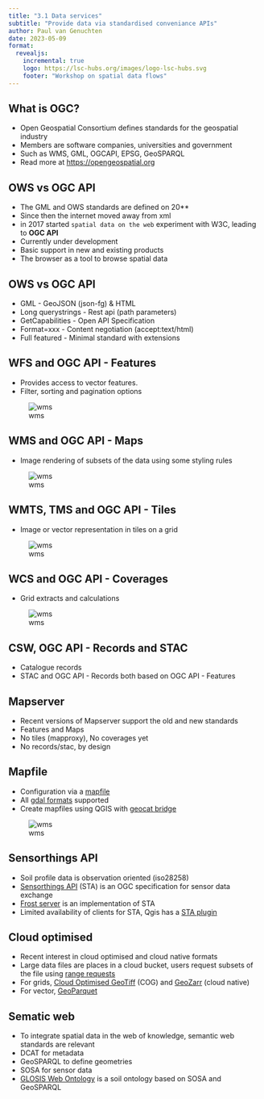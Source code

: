 ```yaml
---
title: "3.1 Data services"
subtitle: "Provide data via standardised conveniance APIs"
author: Paul van Genuchten
date: 2023-05-09
format:
  revealjs:
    incremental: true
    logo: https://lsc-hubs.org/images/logo-lsc-hubs.svg
    footer: "Workshop on spatial data flows"
---
```



## What is OGC?

- Open Geospatial Consortium defines standards for the geospatial industry
- Members are software companies, universities and government
- Such as WMS, GML, OGCAPI, EPSG, GeoSPARQL
- Read more at <https://opengeospatial.org>


## OWS vs OGC API

- The GML and OWS standards are defined on 20**
- Since then the internet moved away from xml
- in 2017 started `spatial data on the web` experiment with W3C, leading to **OGC API**
- Currently under development 
- Basic support in new and existing products
- The browser as a tool to browse spatial data

## OWS vs OGC API

- GML - GeoJSON (json-fg) & HTML
- Long querystrings - Rest api (path parameters)
- GetCapabilities - Open API Specification
- Format=xxx - Content negotiation (accept:text/html)
- Full featured - Minimal standard with extensions

## WFS and OGC API - Features

- Provides access to vector features. 
- Filter, sorting and pagination options

![wms](../img/wfs.jpg)

## WMS and OGC API - Maps

- Image rendering of subsets of the data using some styling rules

![wms](../img/wms.jpg)

## WMTS, TMS and OGC API - Tiles

- Image or vector representation in tiles on a grid

![wms](../img/tiles.png)

## WCS and OGC API - Coverages 

- Grid extracts and calculations

![wms](../img/wcs.jpg)

## CSW, OGC API - Records and STAC

- Catalogue records
- STAC and OGC API - Records both based on OGC API - Features

## Mapserver

- Recent versions of Mapserver support the old and new standards
- Features and Maps 
- No tiles (mapproxy), No coverages yet 
- No records/stac, by design

## Mapfile

- Configuration via a [mapfile](https://mapserver.org/mapfile/)
- All [gdal formats](https://gdal.org/drivers/vector) supported
- Create mapfiles using QGIS with [geocat bridge](https://plugins.qgis.org/plugins/geocatbridge/)

![wms](../img/mapfile.jpg)

## Sensorthings API

- Soil profile data is observation oriented (iso28258)
- [Sensorthings API](https://www.ogc.org/standard/sensorthings/) (STA) is an OGC specification for sensor data exchange
- [Frost server](https://fraunhoferiosb.github.io/FROST-Server/) is an implementation of STA
- Limited availability of clients for STA, Qgis has a [STA plugin](https://plugins.qgis.org/plugins/SensorThingsAPI/)

## Cloud optimised

- Recent interest in cloud optimised and cloud native formats
- Large data files are places in a cloud bucket, users request subsets of the file using [range requests](https://en.wikipedia.org/wiki/Byte_serving)
- For grids, [Cloud Optimised GeoTiff](https://www.cogeo.org/) (COG) and [GeoZarr](https://github.com/zarr-developers/geozarr-spec) (cloud native)
- For vector, [GeoParquet](https://geoparquet.org/)

## Sematic web

- To integrate spatial data in the web of knowledge, semantic web standards are relevant
- DCAT for metadata
- GeoSPARQL to define geometries
- SOSA for sensor data
- [GLOSIS Web Ontology](https://github.com/glosis-ld/glosis) is a soil ontology based on SOSA and GeoSPARQL